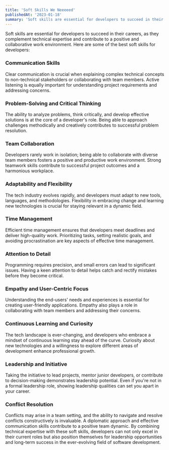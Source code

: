 ```yaml
---
title: 'Soft Skills We Neeeeed'
publishedAt: '2023-01-18'
summary: 'Soft skills are essential for developers to succeed in their careers'
---
```


Soft skills are essential for developers to succeed in their careers, as they complement technical expertise and
contribute to a positive and collaborative work environment. Here are some of the best soft skills for developers:

### Communication Skills

Clear communication is crucial when explaining complex technical concepts to non-technical stakeholders or collaborating with team members.
Active listening is equally important for understanding project requirements and addressing concerns.

### Problem-Solving and Critical Thinking

The ability to analyze problems, think critically, and develop effective solutions is at the core of a developer's role.
Being able to approach challenges methodically and creatively contributes to successful problem resolution.

### Team Collaboration

Developers rarely work in isolation; being able to collaborate with diverse team members fosters a positive and productive work environment.
Strong teamwork skills contribute to successful project outcomes and a harmonious workplace.

### Adaptability and Flexibility

The tech industry evolves rapidly, and developers must adapt to new tools, languages, and methodologies.
Flexibility in embracing change and learning new technologies is crucial for staying relevant in a dynamic field.

### Time Management

Efficient time management ensures that developers meet deadlines and deliver high-quality work.
Prioritizing tasks, setting realistic goals, and avoiding procrastination are key aspects of effective time management.

### Attention to Detail

Programming requires precision, and small errors can lead to significant issues.
Having a keen attention to detail helps catch and rectify mistakes before they become critical.

### Empathy and User-Centric Focus

Understanding the end-users' needs and experiences is essential for creating user-friendly applications.
Empathy also plays a role in collaborating with team members and addressing their concerns.

### Continuous Learning and Curiosity

The tech landscape is ever-changing, and developers who embrace a mindset of continuous learning stay ahead of the curve.
Curiosity about new technologies and a willingness to explore different areas of development enhance professional growth.

### Leadership and Initiative

Taking the initiative to lead projects, mentor junior developers, or contribute to decision-making demonstrates leadership potential.
Even if you're not in a formal leadership role, showing leadership qualities can set you apart in your career.

### Conflict Resolution

Conflicts may arise in a team setting, and the ability to navigate and resolve conflicts constructively is invaluable.
A diplomatic approach and effective communication skills contribute to a positive team dynamic.
By combining technical expertise with these soft skills, developers can not only excel in their current roles but also
position themselves for leadership opportunities and long-term success in the ever-evolving field of software development.